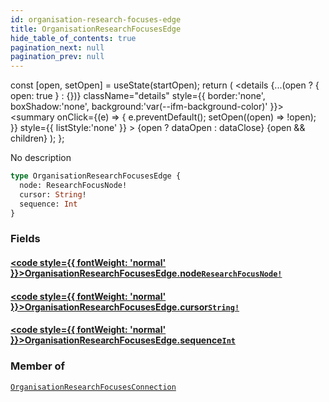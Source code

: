 ```yaml
---
id: organisation-research-focuses-edge
title: OrganisationResearchFocusesEdge
hide_table_of_contents: true
pagination_next: null
pagination_prev: null
---
```







  const [open, setOpen] = useState(startOpen);
  return (
    <details {...(open ? { open: true } : {})} className="details" style={{ border:'none', boxShadow:'none', background:'var(--ifm-background-color)' }}>
      <summary
        onClick={(e) => {
          e.preventDefault();
          setOpen((open) => !open);
        }}
        style={{ listStyle:'none' }}
      >
      {open ? dataOpen : dataClose}
      </summary>
      {open && children}
    </details>
  );
};




No description


```graphql
type OrganisationResearchFocusesEdge {
  node: ResearchFocusNode!
  cursor: String!
  sequence: Int
}
```




### Fields

#### [<code style={{ fontWeight: 'normal' }}>OrganisationResearchFocusesEdge.<b>node</b></code>](#)<Bullet />[`ResearchFocusNode!`](/cris/objects/research-focus-node) <Badge class="secondary" text="non-null"/> <Badge class="secondary" text="object"/>
> 
> 

#### [<code style={{ fontWeight: 'normal' }}>OrganisationResearchFocusesEdge.<b>cursor</b></code>](#)<Bullet />[`String!`](/cris/scalars/string) <Badge class="secondary" text="non-null"/> <Badge class="secondary" text="scalar"/>
> 
> 

#### [<code style={{ fontWeight: 'normal' }}>OrganisationResearchFocusesEdge.<b>sequence</b></code>](#)<Bullet />[`Int`](/cris/scalars/int) <Badge class="secondary" text="scalar"/>
> 
> 



### Member of

[`OrganisationResearchFocusesConnection`](/cris/objects/organisation-research-focuses-connection)  <Badge class="secondary" text="object"/>

